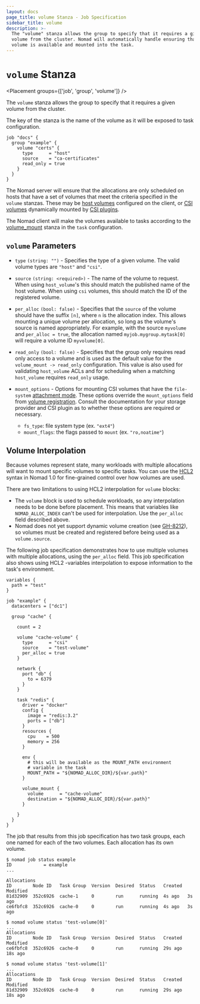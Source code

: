 ```yaml
---
layout: docs
page_title: volume Stanza - Job Specification
sidebar_title: volume
description: >-
  The "volume" stanza allows the group to specify that it requires a given
  volume from the cluster. Nomad will automatically handle ensuring that the
  volume is available and mounted into the task.
---
```


# `volume` Stanza

<Placement groups={['job', 'group', 'volume']} />

The `volume` stanza allows the group to specify that it requires a
given volume from the cluster.

The key of the stanza is the name of the volume as it will be exposed
to task configuration.

```hcl
job "docs" {
  group "example" {
    volume "certs" {
      type      = "host"
      source    = "ca-certificates"
      read_only = true
    }
  }
}
```

The Nomad server will ensure that the allocations are only scheduled
on hosts that have a set of volumes that meet the criteria specified
in the `volume` stanzas. These may be [host volumes][host_volume]
configured on the client, or [CSI volumes][csi_volume] dynamically
mounted by [CSI plugins][csi_plugin].

The Nomad client will make the volumes available to tasks according to
the [volume_mount][volume_mount] stanza in the `task` configuration.

## `volume` Parameters

- `type` `(string: "")` - Specifies the type of a given volume. The
  valid volume types are `"host"` and `"csi"`.

- `source` `(string: <required>)` - The name of the volume to
  request. When using `host_volume`'s this should match the published
  name of the host volume. When using `csi` volumes, this should match
  the ID of the registered volume.

- `per_alloc` `(bool: false)` - Specifies that the `source` of the volume
  should have the suffix `[n]`, where `n` is the allocation index. This allows
  mounting a unique volume per allocation, so long as the volume's source is
  named appropriately. For example, with the source `myvolume` and `per_alloc
  = true`, the allocation named `myjob.mygroup.mytask[0]` will require a
  volume ID `myvolume[0]`.

- `read_only` `(bool: false)` - Specifies that the group only requires
  read only access to a volume and is used as the default value for
  the `volume_mount -> read_only` configuration. This value is also
  used for validating `host_volume` ACLs and for scheduling when a
  matching `host_volume` requires `read_only` usage.

- `mount_options` - Options for mounting CSI volumes that have the
  `file-system` [attachment mode]. These options override the `mount_options`
  field from [volume registration]. Consult the documentation for your storage
  provider and CSI plugin as to whether these options are required or
  necessary.

  - `fs_type`: file system type (ex. `"ext4"`)
  - `mount_flags`: the flags passed to `mount` (ex. `"ro,noatime"`)

## Volume Interpolation

Because volumes represent state, many workloads with multiple allocations will
want to mount specific volumes to specific tasks. You can use the [HCL2]
syntax in Nomad 1.0 for fine-grained control over how volumes are used.

There are two limitations to using HCL2 interpolation for `volume` blocks:

- The `volume` block is used to schedule workloads, so any interpolation needs
  to be done before placement. This means that variables like
  `NOMAD_ALLOC_INDEX` can't be used for interpolation. Use the `per_alloc`
  field described above.
- Nomad does not yet support dynamic volume creation (see [GH-8212]), so volumes
  must be created and registered before being used as a `volume.source`.

The following job specification demonstrates how to use multiple volumes with
multiple allocations, using the `per_alloc` field. This job specification also
shows using HCL2 -variables interpolation to expose information to the task's
environment.

```hcl
variables {
  path = "test"
}

job "example" {
  datacenters = ["dc1"]

  group "cache" {

    count = 2

    volume "cache-volume" {
      type      = "csi"
      source    = "test-volume"
      per_alloc = true
    }

    network {
      port "db" {
        to = 6379
      }
    }

    task "redis" {
      driver = "docker"
      config {
        image = "redis:3.2"
        ports = ["db"]
      }
      resources {
        cpu    = 500
        memory = 256
      }

      env {
        # this will be available as the MOUNT_PATH environment
        # variable in the task
        MOUNT_PATH = "${NOMAD_ALLOC_DIR}/${var.path}"
      }

      volume_mount {
        volume      = "cache-volume"
        destination = "${NOMAD_ALLOC_DIR}/${var.path}"
      }

    }
  }
}
```

The job that results from this job specification has two task groups, each one
named for each of the two volumes. Each allocation has its own volume.

```shell-session
$ nomad job status example
ID            = example
...

Allocations
ID        Node ID   Task Group  Version  Desired  Status   Created  Modified
81d32909  352c6926  cache-1     0        run      running  4s ago   3s ago
ce6fbfc8  352c6926  cache-0     0        run      running  4s ago   3s ago

$ nomad volume status 'test-volume[0]'
...
Allocations
ID        Node ID   Task Group  Version  Desired  Status   Created  Modified
ce6fbfc8  352c6926  cache-0     0        run      running  29s ago  18s ago

$ nomad volume status 'test-volume[1]'
...
Allocations
ID        Node ID   Task Group  Version  Desired  Status   Created  Modified
81d32909  352c6926  cache-0     0        run      running  29s ago  18s ago
```

[volume_mount]: /docs/job-specification/volume_mount 'Nomad volume_mount Job Specification'
[host_volume]: /docs/configuration/client#host_volume-stanza
[csi_volume]: /docs/commands/volume/register
[csi_plugin]: /docs/job-specification/csi_plugin
[csi_volume]: /docs/commands/volume/register
[attachment mode]: /docs/commands/volume/register#attachment_mode
[volume registration]: /docs/commands/volume/register#mount_options
[hcl2]: /docs/job-specification/hcl2
[gh-8212]: https://github.com/hashicorp/nomad/issues/8212
